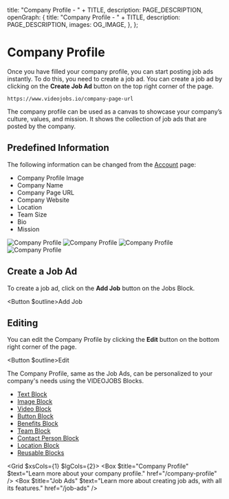 
  title: "Company Profile - " + TITLE,
  description: PAGE_DESCRIPTION,
  openGraph: {
    title: "Company Profile - " + TITLE,
    description: PAGE_DESCRIPTION,
    images: OG_IMAGE,
  },
};

# Company Profile
Once you have filled your company profile, you can start posting job ads instantly. To do this, you need to create a job ad. You can create a job ad by clicking on the **Create Job Ad** button on the top right corner of the page.

```
https://www.videojobs.io/company-page-url
```

The company profile can be used as a canvas to showcase your company’s culture, values, and mission. It shows the collection of job ads that are posted by the company.

## Predefined Information
The following information can be changed from the [Account](/account/account-page) page:

 - Company Profile Image
 - Company Name
 - Company Page URL
 - Company Website
 - Location
 - Team Size
 - Bio
 - Mission

![Company Profile](/3-company-profile/company.jpg)
![Company Profile](/3-company-profile/team-location-categories.jpg)
![Company Profile](/3-company-profile/mission.jpg)
![Company Profile](/3-company-profile/bio.jpg)

## Create a Job Ad
To create a job ad, click on the **Add Job** button on the Jobs Block.

<Button $outline><Icon name="Plus" className="icon" />Add Job</Button>

## Editing 

 You can edit the Company Profile by clicking the **Edit** button on the bottom right corner of the page.
 
 <Button $outline><Icon name="SquarePen" className="icon" />Edit</Button>

 The Company Profile, same as the Job Ads, can be personalized to your company's needs using the VIDEOJOBS Blocks.

 - [Text Block](/creation/text-block)
 - [Image Block](/creation/image-block)
 - [Video Block](/creation/video-block)
 - [Button Block](/creation/button-block)
 - [Benefits Block](/creation/benefits-block)
 - [Team Block](/creation/team-block)
 - [Contact Person Block](/creation/contact-person-block)
 - [Location Block](/creation/location-block)
 - [Reusable Blocks](/creation/reusable-blocks)

<Grid $xsCols={1} $lgCols={2}>
  <Box $title="Company Profile" $text="Learn more about your company profile." href="/company-profile" />
  <Box $title="Job Ads" $text="Learn more about creating job ads, with all its features." href="/job-ads" />
</Grid>
